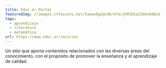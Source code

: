 ```yaml
---
title: Educ.ar Portal
featuredImg: //images.ctfassets.net/hamax8g2qtd6/47ecjhM1OIe23b6nK86L6T/5c4aec640d916c7ef04141666864c8af/educar-portal.png
tags:
  - aprendizaje
  - literatura
  - matemática
url: https://www.educ.ar/recursos
---
```


Un sitio que aporta contenidos relacionados con las diversas áreas del conocimiento, con el propósito de promover la enseñanza y el aprendizaje de calidad.
